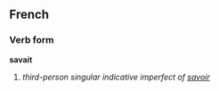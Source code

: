 ==French==
===Verb form===
'''savait'''

# ''third-person singular indicative imperfect of [[savoir]]''